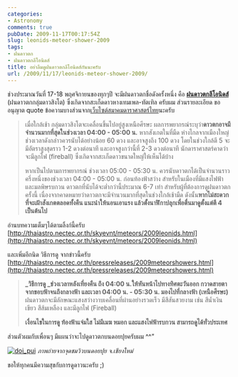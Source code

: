 ```yaml
---
categories:
- Astronomy
comments: true
pubDate: 2009-11-17T00:17:54Z
slug: leonids-meteor-shower-2009
tags:
- ฝนดาวตก
- ฝนดาวตกลีโอนิดส์
title: อย่าลืมดูฝนดาวตกลีโอนิดส์กันนะครับ
url: /2009/11/17/leonids-meteor-shower-2009/
---
```


ช่วงประมาณวันที่ 17-18 พฤศจิกายนของทุกๆปี จะมีฝนดาวตกชื่อดังครั้งหนึ่ง คือ **[ฝนดาวตกลีโอนิดส์](http://th.wikipedia.org/wiki/%E0%B8%9D%E0%B8%99%E0%B8%94%E0%B8%B2%E0%B8%A7%E0%B8%95%E0%B8%81%E0%B8%AA%E0%B8%B4%E0%B8%87%E0%B9%82%E0%B8%95)** (ฝนดาวตกกลุ่มดาวสิงโต) ซึ่งเกิดจากสะเก็ดดาวหางเทมเพล-ทัตเทิล ครับผม ส่วนรายละเอียด ขออนุญาต quote ข้อความบางส่วนจาก[เว็บไซต์สมาคมดาราศาสตร์ไทย](http://thaiastro.nectec.or.th)นะครับ



>
>
> เมื่อใกล้เช้า กลุ่มดาวสิงโตจะเคลื่อนขึ้นไปอยู่สูงเหนือศีรษะ ผลการพยากรณ์ระบุว่า**ดาวตกอาจมีจำนวนมากที่สุดในช่วงเวลา 04:00 - 05:00 น.** หากสังเกตในที่มืด ห่างไกลจากเมืองใหญ่ ช่วงเวลาดังกล่าวควรนับได้อย่างน้อย 60 ดวง และอาจสูงถึง 100 ดวง โดยในช่วงใกล้ตี 5 จะมีอัตราสูงสุดราว 1-2 ดวงต่อนาที และอาจสูงกว่านี้ที่ 2-3 ดวงต่อนาที นักดาราศาสตร์คาดว่าจะมีลูกไฟ (fireball) ซึ่งเกิดจากสะเก็ดดาวขนาดใหญ่ให้เห็นได้บ้าง
>
>
>
> หากเป็นไปตามการพยากรณ์ ช่วงเวลา 05:00 - 05:30 น. ควรนับดาวตกได้เป็นจำนวนราวครึ่งหนึ่งของช่วงเวลา 04:00 - 05:00 น. ก่อนท้องฟ้าสว่าง สำหรับในเมืองที่มีแสงไฟฟ้าและมลพิษรบกวน ดาวตกที่นับได้จะต่ำกว่านี้ประมาณ 6-7 เท่า สำหรับผู้ที่ต้องการดูฝนดาวตกครั้งนี้ เนื่องจากคาดหมายว่าดาวตกจะมีจำนวนมากที่สุดในช่วงใกล้เช้ามืด ดังนั้น**หากไม่สะดวกที่จะเฝ้าสังเกตตลอดทั้งคืน แนะนำให้นอนเอาแรง แล้วตั้งนาฬิกาปลุกเพื่อตื่นมาดูตั้งแต่ตี 4 เป็นต้นไป**



อ่านบทความเต็มๆได้ตามลิ้งก์นี้ครับ [http://thaiastro.nectec.or.th/skyevnt/meteors/2009leonids.html](http://thaiastro.nectec.or.th/skyevnt/meteors/2009leonids.html)



และเพิ่มอีกนิด วิธีการดู จากข่าวนี้ครับ [http://thaiastro.nectec.or.th/pressreleases/2009meteorshowers.html](http://thaiastro.nectec.or.th/pressreleases/2009meteorshowers.html)



>
>
> **_วิธีการดู _**ช่วงเวลาหลังเที่ยงคืน ถึง 04:00 น.ให้หันหน้าไป**ทางทิศตะวันออก กวาดสายตาจากขอบฟ้าจนถึงกลางฟ้า และเวลา 04:00 น. - 05:30 น. มองไปที่กลางฟ้า (เหนือศีรษะ)** ฝนดาวตกจะมีลักษณะแสงสว่างวาบเคลื่อนที่ผ่านอย่างรวดเร็ว มีสีสันสวยงาม เช่น สีน้ำเงินเขียว สีส้มเหลือง และมีลูกไฟ (Fireball)
>
>
>
> **เงื่อนไขในการดู ท้องฟ้าแจ่มใส ไม่มีเมฆ หมอก และแสงไฟฟ้ารบกวน สามารถดูได้ทั่วประเทศ**



ส่วนตัวผมกับเพื่อนๆ มีแผนว่าจะไปดูดาวตกบนดอยปุยครับผม ^^”



[![doi_pui](https://armno.in.th/wp-content/uploads/2009/11/doi_pui_thumb.jpg)](https://armno.in.th/wp-content/uploads/2009/11/doi_pui.jpg)
_ภาพถ่ายจากจุดชมวิวบนดอยปุย จ.เชียงใหม่_



ขอให้ทุกคนมีความสุขกับการดูดาวนะครับ ;)
